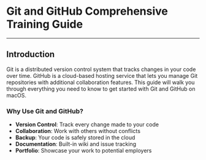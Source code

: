 # Git and GitHub Comprehensive Training Guide

---

## Introduction

Git is a distributed version control system that tracks changes in your code over time. GitHub is a cloud-based hosting service that lets you manage Git repositories with additional collaboration features. This guide will walk you through everything you need to know to get started with Git and GitHub on macOS.

### Why Use Git and GitHub?

- **Version Control**: Track every change made to your code
- **Collaboration**: Work with others without conflicts
- **Backup**: Your code is safely stored in the cloud
- **Documentation**: Built-in wiki and issue tracking
- **Portfolio**: Showcase your work to potential employers